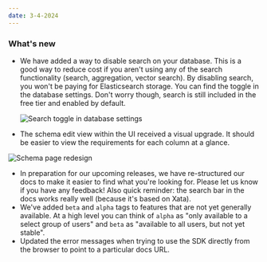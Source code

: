 ```yaml
---
date: 3-4-2024
---
```


### What's new

- We have added a way to disable search on your database. This is a good way to reduce cost if you aren't using any of the search functionality (search, aggregation, vector search). By disabling search, you won't be paying for Elasticsearch storage. You can find the toggle in the database settings. Don't worry though, search is still included in the free tier and enabled by default.

  ![Search toggle in database settings](images/search_toggle.png)

- The schema edit view within the UI received a visual upgrade. It should be easier to view the requirements for each column at a glance.

![Schema page redesign](images/schema_redesign.png)

- In preparation for our upcoming releases, we have re-structured our docs to make it easier to find what you're looking for. Please let us know if you have any feedback! Also quick reminder: the search bar in the docs works really well (because it's based on Xata).
- We've added `beta` and `alpha` tags to features that are not yet generally available. At a high level you can think of `alpha` as "only available to a select group of users" and `beta` as "available to all users, but not yet stable".
- Updated the error messages when trying to use the SDK directly from the browser to point to a particular docs URL.

